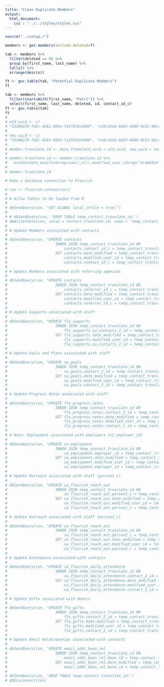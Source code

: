```yaml
---
title: "Clean Duplicate Members"
output:
  html_document:
    css : "../../styles/styles.css"
---
```


```r
source("../setup.r")
```
```r

members <- get.members(include.deleted=T)

tab <- members %>%
  filter(deleted == 0) %>%
  group_by(first_name, last_name) %>%
  tally() %>%
  arrange(desc(n))

ft <- goc.table(tab, "Potential Duplicate Members")
ft

tab <- members %>%
  filter(startsWith(first_name, "Patri")) %>%
  select(first_name, last_name, deleted, id, contact_id_c)
ft <- goc.table(tab)
ft
# 
# old_uuid <- c(
# "53a00229-7d2c-4261-864e-7a1f636c0d49", "e16c1beb-6843-4080-9e53-b0ce68527739", "3b1f40ad-a30c-41e2-aca1-d77379cf3684", "4a436df2-df27-4917-9095-ad75dbb30bc8")
# 
# new_uuid <- c(
# "53a00229-7d2c-4261-864e-7a1f636c0d49", "e16c1beb-6843-4080-9e53-b0ce68527739", "3b1f40ad-a30c-41e2-aca1-d77379cf3684", "4a436df2-df27-4917-9095-ad75dbb30bc8")
# 
# member.translate.id <- data.frame(old_uuid = old_uuid, new_uuid = new_uuid)
# 
# member.translate.id <- member.translate.id %>%
#   mutate(date_modified=rep(now(),n()),modified_user_id=rep("4cde6014-5735-b6a8-2975-63e1844134be",n()))
# 
# member.translate.id

```
``` r
# Make a database connection to Flourish

# con <- flourish.connection()
# 
# # Allow Tables to be loaded from R
# 
# dbSendQuery(con, "SET GLOBAL local_infile = true;")
# 
# # dbSendQuery(con, 'DROP TABLE temp_contact_translate_id;')
# dbWriteTable(con, value = contact.translate.id, name = 'temp_contact_translate_id', append = F, row.names = F)
# 
# # Update Members associated with contacts
# 
# dbSendQuery(con, "UPDATE contacts
#                      INNER JOIN temp_contact_translate_id ON
#                          contacts.contact_id_c = temp_contact_translate_id.old_uuid
#                      SET contacts.date_modified = temp_contact_translate_id.date_modified,
#                          contacts.modified_user_id = temp_contact_translate_id.modified_user_id,
#                          contacts.contact_id_c = temp_contact_translate_id.new_uuid;")
# 
# # Update Members associated with referring agencies
# 
# dbSendQuery(con, "UPDATE contacts
#                      INNER JOIN temp_contact_translate_id ON
#                          contacts.referrer_id_c = temp_contact_translate_id.old_uuid
#                      SET contacts.date_modified = temp_contact_translate_id.date_modified,
#                          contacts.modified_user_id = temp_contact_translate_id.modified_user_id,
#                          contacts.referrer_id_c = temp_contact_translate_id.new_uuid;")
# 
# # Update Supports associated with staff
# 
# dbSendQuery(con, "UPDATE flo_supports
#                      INNER JOIN temp_contact_translate_id ON
#                          flo_supports.sa_contacts_2_id = temp_contact_translate_id.old_uuid
#                      SET flo_supports.date_modified = temp_contact_translate_id.date_modified,
#                          flo_supports.modified_user_id = temp_contact_translate_id.modified_user_id,
#                          flo_supports.sa_contacts_2_id = temp_contact_translate_id.new_uuid;")
# 
# # Update Goals and Plans associated with staff
# 
# dbSendQuery(con, "UPDATE sa_goals
#                      INNER JOIN temp_contact_translate_id ON
#                          sa_goals.contact_2_id = temp_contact_translate_id.old_uuid
#                      SET sa_goals.date_modified = temp_contact_translate_id.date_modified,
#                          sa_goals.modified_user_id = temp_contact_translate_id.modified_user_id,
#                          sa_goals.contact_2_id = temp_contact_translate_id.new_uuid;")
# 
# # Update Progress Notes associated with staff
# 
# dbSendQuery(con, "UPDATE flo_progress_notes
#                      INNER JOIN temp_contact_translate_id ON
#                          flo_progress_notes.contact_2_id = temp_contact_translate_id.old_uuid
#                      SET flo_progress_notes.date_modified = temp_contact_translate_id.date_modified,
#                          flo_progress_notes.modified_user_id = temp_contact_translate_id.modified_user_id,
#                          flo_progress_notes.contact_2_id = temp_contact_translate_id.new_uuid;")
# 
# # Note: Employment associated with employers (c2_employer_id)
# 
# dbSendQuery(con, "UPDATE sa_employment
#                      INNER JOIN temp_contact_translate_id ON
#                          sa_employment.employer_id = temp_contact_translate_id.old_uuid
#                      SET sa_employment.date_modified = temp_contact_translate_id.date_modified,
#                          sa_employment.modified_user_id = temp_contact_translate_id.modified_user_id,
#                          sa_employment.employer_id = temp_contact_translate_id.new_uuid;")
# 
# # Update Outreach associated with staff (person1_c)
# 
# dbSendQuery(con, "UPDATE sa_flourish_reach_out
#                      INNER JOIN temp_contact_translate_id ON
#                          sa_flourish_reach_out.person1_c = temp_contact_translate_id.old_uuid
#                      SET sa_flourish_reach_out.date_modified = temp_contact_translate_id.date_modified,
#                          sa_flourish_reach_out.modified_user_id = temp_contact_translate_id.modified_user_id,
#                          sa_flourish_reach_out.person1_c = temp_contact_translate_id.new_uuid;")
# 
# # Update Outreach associated with staff (person2_c)
# 
# dbSendQuery(con, "UPDATE sa_flourish_reach_out
#                      INNER JOIN temp_contact_translate_id ON
#                          sa_flourish_reach_out.person2_c = temp_contact_translate_id.old_uuid
#                      SET sa_flourish_reach_out.date_modified = temp_contact_translate_id.date_modified,
#                          sa_flourish_reach_out.modified_user_id = temp_contact_translate_id.modified_user_id,
#                          sa_flourish_reach_out.person2_c = temp_contact_translate_id.new_uuid;")
# 
# # Update Attendance associated with contacts
# 
# dbSendQuery(con, "UPDATE sa_flourish_daily_attendance
#                      INNER JOIN temp_contact_translate_id ON
#                          sa_flourish_daily_attendance.contact_2_id = temp_contact_translate_id.old_uuid
#                      SET sa_flourish_daily_attendance.date_modified = temp_contact_translate_id.date_modified,
#                          sa_flourish_daily_attendance.modified_user_id = temp_contact_translate_id.modified_user_id,
#                          sa_flourish_daily_attendance.contact_2_id = temp_contact_translate_id.new_uuid;")
# 
# # Update Gifts associated with donors
# 
# dbSendQuery(con, "UPDATE flo_gifts
#                      INNER JOIN temp_contact_translate_id ON
#                          flo_gifts.contact_2_id = temp_contact_translate_id.old_uuid
#                      SET flo_gifts.date_modified = temp_contact_translate_id.date_modified,
#                          flo_gifts.modified_user_id = temp_contact_translate_id.modified_user_id,
#                          flo_gifts.contact_2_id = temp_contact_translate_id.new_uuid;")
# 
# # Update Email Relationships associated with contacts
# 
# dbSendQuery(con, "UPDATE email_addr_bean_rel
#                      INNER JOIN temp_contact_translate_id ON
#                          email_addr_bean_rel.bean_id = temp_contact_translate_id.old_uuid
#                      SET email_addr_bean_rel.date_modified = temp_contact_translate_id.date_modified,
#                          email_addr_bean_rel.bean_id = temp_contact_translate_id.new_uuid;")
# 
# dbSendQuery(con, 'DROP TABLE temp_contact_translate_id;')
# dbDisconnect(con)
```

